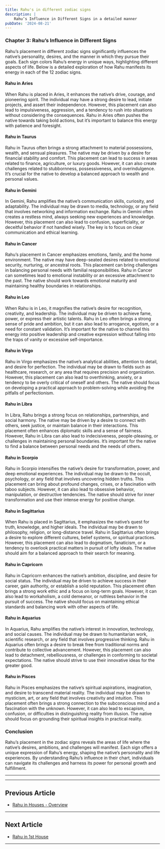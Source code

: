 ```yaml
---
title: Rahu's in different zodiac signs
description: |
    Rahu’s Influence in Different Signs in a detailed manner
pubDate: '2024-08-21'
---
```


### Chapter 3: Rahu’s Influence in Different Signs

Rahu’s placement in different zodiac signs significantly influences the native’s personality, desires, and the manner in which they pursue their goals. Each sign colors Rahu’s energy in unique ways, highlighting different aspects of life. Below is a detailed exploration of how Rahu manifests its energy in each of the 12 zodiac signs.

#### Rahu in Aries
When Rahu is placed in Aries, it enhances the native’s drive, courage, and pioneering spirit. The individual may have a strong desire to lead, initiate projects, and assert their independence. However, this placement can also lead to impulsiveness, aggression, and a tendency to rush into situations without considering the consequences. Rahu in Aries often pushes the native towards taking bold actions, but it’s important to balance this energy with patience and foresight.

#### Rahu in Taurus
Rahu in Taurus often brings a strong attachment to material possessions, wealth, and sensual pleasures. The native may be driven by a desire for financial stability and comfort. This placement can lead to success in areas related to finance, agriculture, or luxury goods. However, it can also create challenges related to stubbornness, possessiveness, and overindulgence. It’s crucial for the native to develop a balanced approach to wealth and personal values.

#### Rahu in Gemini
In Gemini, Rahu amplifies the native’s communication skills, curiosity, and adaptability. The individual may be drawn to media, technology, or any field that involves networking and information exchange. Rahu in Gemini often creates a restless mind, always seeking new experiences and knowledge. However, this placement can also lead to confusion, superficiality, or deceitful behavior if not handled wisely. The key is to focus on clear communication and ethical learning.

#### Rahu in Cancer
Rahu’s placement in Cancer emphasizes emotions, family, and the home environment. The native may have deep-seated desires related to emotional security, nurturing, or ancestral roots. This placement can bring challenges in balancing personal needs with familial responsibilities. Rahu in Cancer can sometimes lead to emotional instability or an excessive attachment to the past. The native should work towards emotional maturity and maintaining healthy boundaries in relationships.

#### Rahu in Leo
When Rahu is in Leo, it magnifies the native’s desire for recognition, creativity, and leadership. The individual may be driven to achieve fame, power, or express their artistic talents. Rahu in Leo often brings a strong sense of pride and ambition, but it can also lead to arrogance, egotism, or a need for constant validation. It’s important for the native to channel this energy into positive leadership and creative expression without falling into the traps of vanity or excessive self-importance.

#### Rahu in Virgo
Rahu in Virgo emphasizes the native’s analytical abilities, attention to detail, and desire for perfection. The individual may be drawn to fields such as healthcare, research, or any area that requires precision and organization. However, this placement can also lead to overthinking, anxiety, or a tendency to be overly critical of oneself and others. The native should focus on developing a practical approach to problem-solving while avoiding the pitfalls of perfectionism.

#### Rahu in Libra
In Libra, Rahu brings a strong focus on relationships, partnerships, and social harmony. The native may be driven by a desire to connect with others, seek justice, or maintain balance in their interactions. This placement often enhances diplomatic skills and a sense of fairness. However, Rahu in Libra can also lead to indecisiveness, people-pleasing, or challenges in maintaining personal boundaries. It’s important for the native to find a balance between personal needs and the needs of others.

#### Rahu in Scorpio
Rahu in Scorpio intensifies the native’s desire for transformation, power, and deep emotional experiences. The individual may be drawn to the occult, psychology, or any field that involves uncovering hidden truths. This placement can bring about profound changes, crises, or a fascination with taboo subjects. However, it can also lead to obsessive behavior, manipulation, or destructive tendencies. The native should strive for inner transformation and use their intense energy for positive change.

#### Rahu in Sagittarius
When Rahu is placed in Sagittarius, it emphasizes the native’s quest for truth, knowledge, and higher ideals. The individual may be drawn to philosophy, religion, or long-distance travel. Rahu in Sagittarius often brings a desire to explore different cultures, belief systems, or spiritual practices. However, this placement can also lead to dogmatism, fanaticism, or a tendency to overlook practical matters in pursuit of lofty ideals. The native should aim for a balanced approach to their search for meaning.

#### Rahu in Capricorn
Rahu in Capricorn enhances the native’s ambition, discipline, and desire for social status. The individual may be driven to achieve success in their career, gain authority, or establish a solid reputation. This placement often brings a strong work ethic and a focus on long-term goals. However, it can also lead to workaholism, a cold demeanor, or ruthless behavior in the pursuit of success. The native should focus on maintaining ethical standards and balancing work with other aspects of life.

#### Rahu in Aquarius
In Aquarius, Rahu amplifies the native’s interest in innovation, technology, and social causes. The individual may be drawn to humanitarian work, scientific research, or any field that involves progressive thinking. Rahu in Aquarius often brings a desire to break free from traditional norms and contribute to collective advancement. However, this placement can also lead to detachment, rebelliousness, or challenges in conforming to societal expectations. The native should strive to use their innovative ideas for the greater good.

#### Rahu in Pisces
Rahu in Pisces emphasizes the native’s spiritual aspirations, imagination, and desire to transcend material reality. The individual may be drawn to mysticism, art, or any field that involves creativity and intuition. This placement often brings a strong connection to the subconscious mind and a fascination with the unknown. However, it can also lead to escapism, confusion, or difficulties in distinguishing reality from illusion. The native should focus on grounding their spiritual insights in practical reality.

### Conclusion

Rahu’s placement in the zodiac signs reveals the areas of life where the native’s desires, ambitions, and challenges will manifest. Each sign offers a unique expression of Rahu’s energy, shaping the native’s personality and life experiences. By understanding Rahu’s influence in their chart, individuals can navigate its challenges and harness its power for personal growth and fulfillment.

---

---

## Previous Article
- [Rahu in Houses - Overview](/blogs-md/0608_Rahu_in_Houses/0608001_Rahu_in_Houses.mdx)

---

## Next Article
- [Rahu in 1st House](/blogs-md/0608_Rahu_in_Houses/060801_Rahu_in_1st_House.mdx)

---
